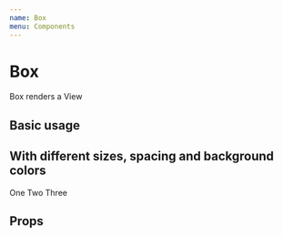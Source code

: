 ```yaml
---
name: Box
menu: Components
---
```




# Box

Box renders a View

## Basic usage

<Playground>
  <Box justifyContent="center" alignItems="center" height={200}>
    <Box bg="salmon" height={128} width={128} shadow={1} />
  </Box>
</Playground>

## With different sizes, spacing and background colors

<Playground>
  <Box bg="honeydew" p={4}>
    <Box bg="tomato" p={2} height={64}>
      <Text>One</Text>
    </Box>
    <Box bg="#7fffd4" alignItems="center" p={2}>
      <Text>Two</Text>
    </Box>
    <Box bg="rgb(30, 144, 255)" alignItems="flex-end" p={2}>
      <Text>Three</Text>
    </Box>
  </Box>
</Playground>

## Props

<PropsTable of={BoxForDoc} />
